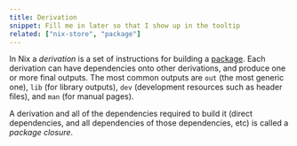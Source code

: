 ```yaml
---
title: Derivation
snippet: Fill me in later so that I show up in the tooltip
related: ["nix-store", "package"]
---
```


In Nix a *derivation* is a set of instructions for building a [package](/concepts/package).
Each derivation can have dependencies onto other derivations, and produce one or more final outputs.
The most common outputs are
`out` (the most generic one),
`lib` (for library outputs),
`dev` (development resources such as header files),
and `man` (for manual pages).

A derivation and all of the dependencies required to build it
(direct dependencies, and all dependencies of those dependencies, etc) is called a *package closure*.
